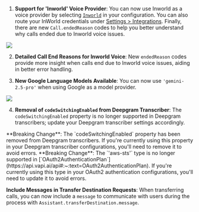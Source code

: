 1. **Support for 'Inworld' Voice Provider**: You can now use Inworld as a voice provider by selecting [`Inworld`](https://dashboard.vapi.ai/assistants#:~:text=VOICE-,Voice%20Configuration,-Select%20a%20voice) in your configuration. You can also route your InWorld credentials under [Settings > Integrations](https://dashboard.vapi.ai/settings/integrations#:~:text=Save-,Inworld,-For%20using%20voices). Finally, there are new `Call.endedReason` codes to help you better understand why calls ended due to Inworld voice issues.

<Frame caption="Inworld Voice Configuration">
    <img src="../static/images/changelog/inworld-voice-configuration.png" />
</Frame>

2. **Detailed Call End Reasons for Inworld Voice**: New `endedReason` codes provide more insight when calls end due to Inworld voice issues, aiding in better error handling.

3. **New Google Language Models Available**: You can now use `'gemini-2.5-pro'` when using Google as a model provider.

<Frame caption="Google Model Configuration">
    <img src="../static/images/changelog/gemini-2.5-pro.png" />
</Frame>

4. **Removal of `codeSwitchingEnabled` from Deepgram Transcriber**: The `codeSwitchingEnabled` property is no longer supported in Deepgram transcribers; update your Deepgram transcriber settings accordingly.

<Warning>
**Breaking Change**: The `codeSwitchingEnabled` property has been removed from Deepgram transcribers. If you're currently using this property in your Deepgram transcriber configurations, you'll need to remove it to avoid errors.
</Warning>

<Warning>
**Breaking Change**: The `'aws-sts'` type is no longer supported in [`OAuth2AuthenticationPlan`](https://api.vapi.ai/api#:~:text=OAuth2AuthenticationPlan). If you're currently using this type in your OAuth2 authentication configurations, you'll need to update it to avoid errors.
</Warning>

**Include Messages in Transfer Destination Requests**: When transferring calls, you can now include a `message` to communicate with users during the process with `Assistant.transferDestination.message`.


